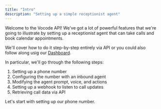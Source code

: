 ```yaml
---
title: "Intro"
description: "Setting up a simple receptionist agent"
---
```


Welcome to the Vocode API! We've got a lot of powerful features that we're going to illustrate
by setting up a receptionist agent that can take calls and book calendar appointments.

We'll cover how to do it step-by-step entirely via API or you could also follow along usig our
[Dashboard]("https://dashboard.vocode.dev).

In particular, we'll go through the following steps:

1. Setting up a phone number
2. Configuring the number with an inbound agent
3. Modifying the agent prompt, voice, and actions
4. Setting up a webhook to listen to call updates
5. Retrieving call data via API

Let's start with setting up our phone number.
